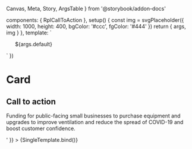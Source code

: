   Canvas,
  Meta,
  Story,
  ArgsTable
} from '@storybook/addon-docs'

  components: { RplCallToAction },
  setup() {
    const img = svgPlaceholder({ width: 1000, height: 400, bgColor: '#ccc', fgColor: '#444' })
    return { args, img }
  },
  template: `
  <ul class="rpl-storybook__page rpl-grid">
    <RplCallToAction
      v-for="(item, index) of args.number"
      :key="index"
      el="li"
      v-bind="args"
      class="rpl-col-12"
      :image="img"
    >
      <template #meta>
        ${args.meta}
      </template>
      ${args.default}
    </RplCallToAction>
  </ul>
  `
})

<Meta title='Core/Navigation/Card' component={RplCallToAction} />

# Card

<ArgsTable of={RplCallToAction} />

## Call to action

<Canvas>
  <Story
    name='Call to action'
    play={a11yStoryCheck}
    parameters={{
      backgrounds: {
        default: 'light',
      },
    }}
    argTypes={{
      number: {
        control: { type: 'select' },
        options: [1, 2, 4, 8],
        defaultValue: 1
      },
      image: {
        table: {
          disable: true
        }
      },
      default: {
        control: 'text'
      }
    }}
    args={{
      url: 'https://www.vic.gov.au',
      title: 'Small Business Ventilation Program',
      default: '<p>Funding for public-facing small businesses to purchase equipment and upgrades to improve ventilation and reduce the spread of COVID-19 and boost customer confidence.</p>'
    }}
  >
    {SingleTemplate.bind()}
  </Story>
</Canvas>
